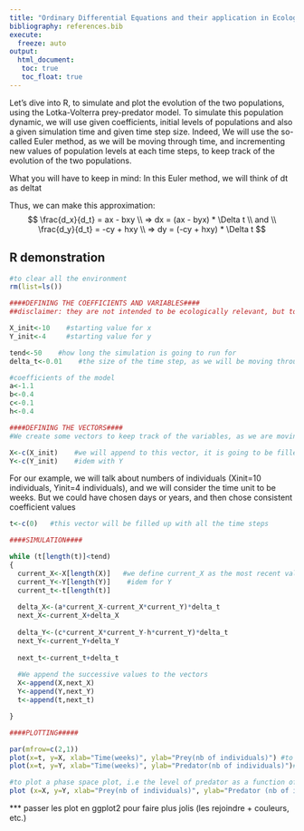 ```yaml
---
title: "Ordinary Differential Equations and their application in Ecology"
bibliography: references.bib
execute: 
  freeze: auto
output: 
  html_document:
   toc: true
   toc_float: true
---
```


Let's dive into R, to simulate and plot the evolution of the two populations, using the Lotka-Volterra prey-predator model.
To simulate this population dynamic, we will use  given coefficients, initial levels of populations and also a given simulation time and given time step size. Indeed, We will use the so-called Euler method, as we will be moving through time, and incrementing new values of population levels at each time steps, to keep track of the evolution of the two populations.

What you will have to keep in mind:
In this Euler method, we will think of dt as deltat

Thus, we can make this approximation:
$$ \frac{d_x}{d_t} = ax - bxy \\ => dx = (ax - byx) * \Delta t \\ and \\ \frac{d_y}{d_t} = -cy + hxy \\ => dy = (-cy + hxy) * \Delta t $$

## R demonstration

```r

#to clear all the environment
rm(list=ls())

####DEFINING THE COEFFICIENTS AND VARIABLES####
##disclaimer: they are not intended to be ecologically relevant, but to serve as an example

X_init<-10    #starting value for x
Y_init<-4     #starting value for y

tend<-50    #how long the simulation is going to run for
delta_t<-0.01    #the size of the time step, as we will be moving through time with discrete steps

#coefficients of the model
a<-1.1
b<-0.4
c<-0.1
h<-0.4

####DEFINING THE VECTORS####
#We create some vectors to keep track of the variables, as we are moving through time

X<-c(X_init)    #we will append to this vector, it is going to be filled up with the successive levels of X, during all the time of the simulation
Y<-c(Y_init)    #idem with Y


```

For our example, we will talk about numbers of individuals (Xinit=10 individuals, Yinit=4 individuals), and we will consider the time unit to be weeks. But we could have chosen days or years, and then chose consistent coefficient values

```r

t<-c(0)   #this vector will be filled up with all the time steps

####SIMULATION####

while (t[length(t)]<tend) 
{
  current_X<-X[length(X)]   #we define current_X as the most recent value of X
  current_Y<-Y[length(Y)]    #idem for Y
  current_t<-t[length(t)]
  
  delta_X<-(a*current_X-current_X*current_Y)*delta_t
  next_X<-current_X+delta_X
  
  delta_Y<-(c*current_X*current_Y-h*current_Y)*delta_t
  next_Y<-current_Y+delta_Y
  
  next_t<-current_t+delta_t
  
  #We append the successive values to the vectors
  X<-append(X,next_X)
  Y<-append(Y,next_Y)
  t<-append(t,next_t)

}

```


```r
####PLOTTING#####

par(mfrow=c(2,1))
plot(x=t, y=X, xlab="Time(weeks)", ylab="Prey(nb of individuals)") #to plot the evolution of prey over time
plot(x=t, y=Y, xlab="Time(weeks)", ylab="Predator(nb of individuals)")#to plot the evolution of predator over time

#to plot a phase space plot, i.e the level of predator as a function of the prey level
plot (x=X, y=Y, xlab="Prey(nb of individuals)", ylab="Predator (nb of individuals)")

```


*** passer les plot en ggplot2 pour faire plus jolis (les rejoindre + couleurs, etc.)



